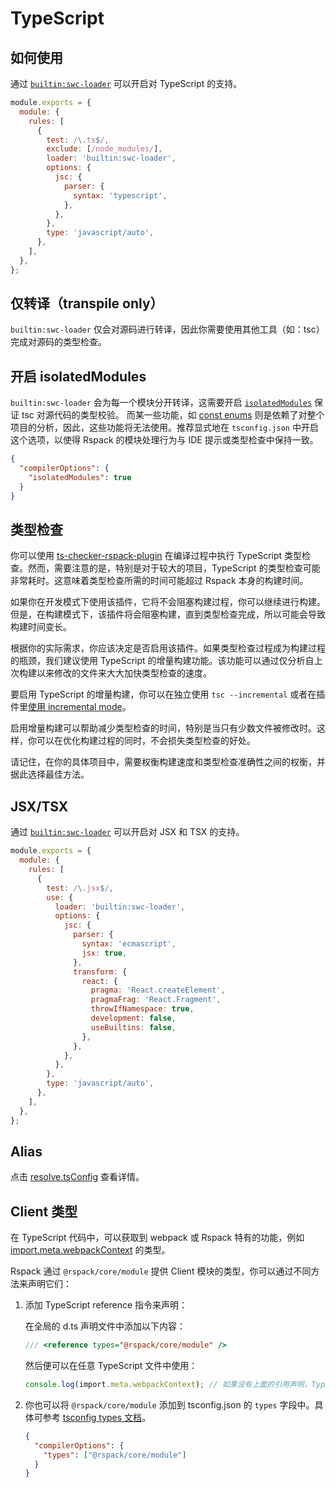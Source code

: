 # TypeScript

## 如何使用

通过 [`builtin:swc-loader`](/guide/features/builtin-swc-loader) 可以开启对 TypeScript 的支持。

```js
module.exports = {
  module: {
    rules: [
      {
        test: /\.ts$/,
        exclude: [/node_modules/],
        loader: 'builtin:swc-loader',
        options: {
          jsc: {
            parser: {
              syntax: 'typescript',
            },
          },
        },
        type: 'javascript/auto',
      },
    ],
  },
};
```

## 仅转译（transpile only）

`builtin:swc-loader` 仅会对源码进行转译，因此你需要使用其他工具（如：tsc）完成对源码的类型检查。

## 开启 isolatedModules

`builtin:swc-loader` 会为每一个模块分开转译，这需要开启 [`isolatedModules`](https://www.typescriptlang.org/tsconfig#isolatedModules) 保证 tsc 对源代码的类型校验。
而某一些功能，如 [const enums](https://www.typescriptlang.org/docs/handbook/enums.html#const-enums) 则是依赖了对整个项目的分析，因此，这些功能将无法使用。推荐显式地在 `tsconfig.json` 中开启这个选项，以使得 Rspack 的模块处理行为与 IDE 提示或类型检查中保持一致。

```json title="tsconfig.json"
{
  "compilerOptions": {
    "isolatedModules": true
  }
}
```

## 类型检查

你可以使用 [ts-checker-rspack-plugin](https://github.com/rspack-contrib/ts-checker-rspack-plugin) 在编译过程中执行 TypeScript 类型检查。然而，需要注意的是，特别是对于较大的项目，TypeScript 的类型检查可能非常耗时。这意味着类型检查所需的时间可能超过 Rspack 本身的构建时间。

如果你在开发模式下使用该插件，它将不会阻塞构建过程，你可以继续进行构建。但是，在构建模式下，该插件将会阻塞构建，直到类型检查完成，所以可能会导致构建时间变长。

根据你的实际需求，你应该决定是否启用该插件。如果类型检查过程成为构建过程的瓶颈，我们建议使用 TypeScript 的增量构建功能。该功能可以通过仅分析自上次构建以来修改的文件来大大加快类型检查的速度。

要启用 TypeScript 的增量构建，你可以在独立使用 `tsc --incremental` 或者在插件里[使用 incremental mode](https://github.com/rspack-contrib/ts-checker-rspack-plugin#enabling-incremental-mode)。

启用增量构建可以帮助减少类型检查的时间，特别是当只有少数文件被修改时。这样，你可以在优化构建过程的同时，不会损失类型检查的好处。

请记住，在你的具体项目中，需要权衡构建速度和类型检查准确性之间的权衡，并据此选择最佳方法。

## JSX/TSX

通过 [`builtin:swc-loader`](/guide/features/builtin-swc-loader) 可以开启对 JSX 和 TSX 的支持。

```js
module.exports = {
  module: {
    rules: [
      {
        test: /\.jsx$/,
        use: {
          loader: 'builtin:swc-loader',
          options: {
            jsc: {
              parser: {
                syntax: 'ecmascript',
                jsx: true,
              },
              transform: {
                react: {
                  pragma: 'React.createElement',
                  pragmaFrag: 'React.Fragment',
                  throwIfNamespace: true,
                  development: false,
                  useBuiltins: false,
                },
              },
            },
          },
        },
        type: 'javascript/auto',
      },
    ],
  },
};
```

## Alias

点击 [resolve.tsConfig](/config/resolve#resolvetsconfig) 查看详情。

## Client 类型

在 TypeScript 代码中，可以获取到 webpack 或 Rspack 特有的功能，例如 [import.meta.webpackContext](/api/runtime-api/module-variables#importmetawebpackcontext) 的类型。

Rspack 通过 `@rspack/core/module` 提供 Client 模块的类型，你可以通过不同方法来声明它们：

1. 添加 TypeScript reference 指令来声明：

   在全局的 d.ts 声明文件中添加以下内容：

   ```ts title="src/app-env.d.ts"
   /// <reference types="@rspack/core/module" />
   ```

   然后便可以在任意 TypeScript 文件中使用：

   ```ts title="src/index.ts"
   console.log(import.meta.webpackContext); // 如果没有上面的引用声明，TypeScript 将会抛出错误
   ```

2. 你也可以将 `@rspack/core/module` 添加到 tsconfig.json 的 `types` 字段中。具体可参考 [tsconfig types 文档](https://www.typescriptlang.org/tsconfig/#types)。

   ```json title="tsconfig.json"
   {
     "compilerOptions": {
       "types": ["@rspack/core/module"]
     }
   }
   ```
